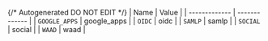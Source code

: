 {/* Autogenerated DO NOT EDIT  */}
| Name          | Value         |
| ------------- | ------------- |
| `GOOGLE_APPS` | google_apps   |
| `OIDC`        | oidc          |
| `SAMLP`       | samlp         |
| `SOCIAL`      | social        |
| `WAAD`        | waad          |